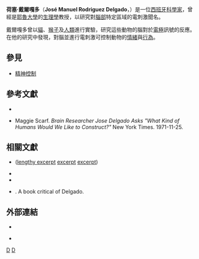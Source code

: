 '''荷塞·戴爾嘎多'''（'''José Manuel Rodriguez Delgado'''，{{bd|1915年|8月8日|2011年|9月15日}}）是一位[[西班牙|西班牙]][[科學家|科學家]]，曾經是[[耶魯大學|耶魯大學]]的[[生理學|生理學]]教授，以研究對[[腦|腦部]]特定區域的電刺激聞名。

戴爾嘎多曾以[[貓|貓]]、[[猴子|猴子]]及[[人類|人類]]進行實驗，研究這些動物的腦對於[[電極|電極]]訊號的反應。在他的研究中發現，對腦並進行電刺激可控制動物的[[情緒|情緒]]與[[行為|行為]]。

== 參見 ==
*[[精神控制|精神控制]]

== 參考文獻 ==
* {{cite journal en
|title=The Forgotten Era of Brain Chips
|author=John Horgan
|journal=[[Scientific_American|Scientific American]]
|url=http://www.wireheading.com/delgado/brainchips.pdf
|volume=293
|issue=4
|pages=66-73
|date=October 2005
|access-date=2007-11-19
|archive-date=2007-09-27
|archive-url=https://web.archive.org/web/20070927000112/http://www.wireheading.com/delgado/brainchips.pdf
|dead-url=no
}}

*Maggie Scarf. ''Brain Researcher Jose Delgado Asks "What Kind of Humans Would We Like to Construct?"'' New York Times. 1971-11-25.

== 相關文獻 ==
* {{cite book en |title=Physical Control of the Mind: Toward a Psychocivilized Society|url=https://archive.org/details/physicalcont_delg_1969_000_11042396|author=José Manuel Rodriguez Delgado|publisher=Harper and Row|date=1969|id=ISBN 0060902086}} ([https://web.archive.org/web/20070927143615/http://www.skilluminati.com/docs/physicalcontrolofthemind.pdf lengthy excerpt] [http://www.mindcontrolforums.com/delgado.htm excerpt] {{Wayback|url=http://www.mindcontrolforums.com/delgado.htm |date=20051220194153 }} [https://web.archive.org/web/20010703140315/http://www.angelfire.com/or/mctrl/chap11.htm excerpt])
* {{cite journal en |journal=Applied Neurophysiology|date=1977–1978|volume=40|issue=2–4|pages=88–110|title=Instrumentation, working hypotheses, and clinical aspects of neurostimulation|author=Delgado JM|id=PMID 101139}}
* {{cite journal en|title=The Myth of Mind Control: Will anyone ever decode the human brain?|author=John Horgan|journal=Discover|volume=25|issue=10|date=October 2004|url=http://www.discover.com/issues/oct-04/cover/|deadurl=yes|archiveurl=https://web.archive.org/web/20061020235522/https://discover.com/issues/oct-04/cover/|archivedate=2006-10-20}}
* {{cite book en |title=Brain Control: A Critical Examination of Brain Stimulation and Psychosurgery|url=https://archive.org/details/braincontrol0000vale|publisher=John Wiley & Sons|author=Elliot S. Valenstein|date=1973|id=ISBN 0471897841}}. A book critical of Delgado.

== 外部連結 ==
* {{cite web en
|url=http://www.wireheading.com/index.html
|title=Wirehead Hedonism versus Paradise Engineering
|accessdate=2006-12-26
|archive-date=2006-12-05
|archive-url=https://web.archive.org/web/20061205225643/http://wireheading.com/index.html
|dead-url=no
}}

* {{cite journal en
|url=http://www.thenewatlantis.com/archive/11/TNA11-Keiper.pdf
|title=The Age of Neuroelectronics
|author=Adam Keiper
|pages=4–41
|date=Winter 2006
|journal=The New Atlantis
|deadurl=yes
|archiveurl=https://web.archive.org/web/20061111120754/http://www.thenewatlantis.com/archive/11/TNA11-Keiper.pdf
|archivedate=2006-11-11
}}

{{Authority control}}
[[Category:西班牙科學家|D]]
[[Category:馬德里康普頓斯大學校友|D]]